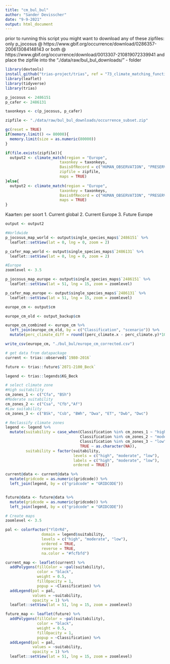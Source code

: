 ```yaml
---
title: "cm_bul_bul"
author: "Sander Devisscher"
date: "9-9-2021"
output: html_document
---
```


prior to running this script you might want to download any of these zipfiles:
only p_jocosus @ https://www.gbif.org/occurrence/download/0286357-200613084148143 or
both @ https://www.gbif.org/occurrence/download/0013307-210819072339941 
and place the zipfile into the "./data/raw/bul_bul_downloads/" - folder

```r
library(devtools)
install_github("trias-project/trias", ref = "73_climate_matching_function", force = TRUE)
library(leaflet)
library(tidyverse)
library(trias)
```

```r
p_jocosus <- 2486151
p_cafer <- 2486131

taxonkeys <- c(p_jocosus, p_cafer)
```

```r
zipfile <- "./data/raw/bul_bul_downloads/occurrence_subset.zip"

gc(reset = TRUE)
if(memory.limit() <= 80000){
  memory.limit(size = as.numeric(80000))
}

if(file.exists(zipfile)){
  output2 <- climate_match(region = "Europe",
                        taxonkey = taxonkeys,
                        BasisOfRecord = c("HUMAN_OBSERVATION", "PRESERVED_SPECIMEN", "UNKNOWN"),
                        zipfile = zipfile,
                        maps = TRUE)
}else{
  output2 <- climate_match(region = "Europe",
                        taxonkey = taxonkeys,
                        BasisOfRecord = c("HUMAN_OBSERVATION", "PRESERVED_SPECIMEN", "UNKNOWN"),
                        maps = TRUE)
}
```

Kaarten: 
per soort
1. Current global
2. Current Europe
3. Future Europe

```r
output <- output2

#Worldwide
p_jocosus_map_world <- output$single_species_maps$`2486151` %>% 
  leaflet::setView(lat = 0, lng = 0, zoom = 2)

p_cafer_map_world <- output$single_species_maps$`2486131` %>% 
  leaflet::setView(lat = 0, lng = 0, zoom = 2)

#Europe
zoomlevel <- 3.5

p_jocosus_map_europe <- output$single_species_maps$`2486151` %>% 
  leaflet::setView(lat = 51, lng = 15, zoom = zoomlevel)

p_cafer_map_europe <- output$single_species_maps$`2486131` %>% 
  leaflet::setView(lat = 51, lng = 15, zoom = zoomlevel)
```

```r
europe_cm <- output$cm

europe_cm_old <- output_backup$cm 

europe_cm_combined <- europe_cm %>% 
  left_join(europe_cm_old, by = c("Classification", "scenario")) %>% 
  mutate(perc_climate_diff = round((perc_climate.x - perc_climate.y)*100,2))

write_csv(europe_cm, "./bul_bul/europe_cm_corrected.csv")
```


```r
# get data from datapackage
current <- trias::observed$`1980-2016`

future <- trias::future$`2071-2100_Beck`

legend <- trias::legends$KG_Beck

# select climate zone
#High suitability
cm_zones_1 <- c("Cfa", "BSh")
#Moderate suitability
cm_zones_2 <- c("Csa", "Cfb","Af")
#Low suitability
cm_zones_3 <- c("BSk", "Csb", "BWh", "Dwa", "ET", "Dwb", "Dwc")

# Reclassify climate zones
legend <- legend %>% 
  mutate(suitability = case_when(Classification %in% cm_zones_1 ~ "high",
                                 Classification %in% cm_zones_2 ~ "moderate",
                                 Classification %in% cm_zones_3 ~ "low",
                                 TRUE ~ as.character(NA)),
         suitability = factor(suitability, 
                              levels = c("high", "moderate", "low"),
                              labels = c("high", "moderate", "low"),
                              ordered = TRUE))

current@data <- current@data %>% 
  mutate(gridcode = as.numeric(gridcode)) %>% 
  left_join(legend, by = c("gridcode" = "GRIDCODE"))


future@data <- future@data %>% 
  mutate(gridcode = as.numeric(gridcode)) %>% 
  left_join(legend, by = c("gridcode" = "GRIDCODE"))

# Create maps
zoomlevel <- 3.5

pal <- colorFactor("YlOrRd", 
                domain = legend$suitability,
                levels = c("high", "moderate", "low"),
                ordered = TRUE,
                reverse = TRUE,
                na.color = "#fcfbfd")

current_map <- leaflet(current) %>%
  addPolygons(fillColor = ~pal(suitability),
              color = "black",
              weight = 0.5,
              fillOpacity = 1,
              popup = ~Classification) %>% 
  addLegend(pal = pal,
            values = ~suitability,
            opacity = 1) %>% 
  leaflet::setView(lat = 51, lng = 15, zoom = zoomlevel)

future_map <- leaflet(future) %>%
  addPolygons(fillColor = ~pal(suitability),
              color = "black",
              weight = 0.5,
              fillOpacity = 1,
              popup = ~Classification) %>% 
  addLegend(pal = pal,
            values = ~suitability,
            opacity = 1) %>% 
  leaflet::setView(lat = 51, lng = 15, zoom = zoomlevel)
```
